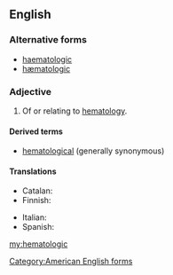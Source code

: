 ==English==

===Alternative forms===
* [[haematologic]]
* [[hæmatologic]]

===Adjective===
{{en-adj|-}}

# Of or relating to [[hematology]].

====Derived terms====
* [[hematological]] (generally synonymous)

====Translations====
{{trans-top|of or relating to hematology}}
* Catalan: {{t|ca|hematològic}}
* Finnish: {{t|fi|hematologinen}}
{{trans-mid}}
* Italian: {{t|it|ematologico}}
* Spanish: {{t+|es|hematológico}}
{{trans-bottom}}

[[Category:American English forms]]

[[my:hematologic]]